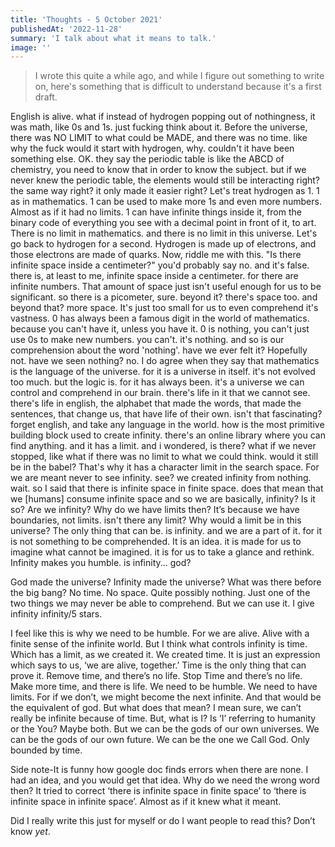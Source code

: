 ```yaml
---
title: 'Thoughts - 5 October 2021'
publishedAt: '2022-11-28'
summary: 'I talk about what it means to talk.'
image: ''
---
```

> I wrote this quite a while ago, and while I figure out something to write on, here's something that is difficult to understand because it's a first draft.

English is alive. what if instead of hydrogen popping out of nothingness, it was math, like 0s and 1s. just fucking think about it. Before the universe, there was NO LIMIT to what could be MADE, and there was no time. like why the fuck would it start with hydrogen, why. couldn't it have been something else. OK. they say the periodic table is like the ABCD of chemistry, you need to know that in order to know the subject. but if we never knew the periodic table, the elements would still be interacting right? the same way right? it only made it easier right? Let's treat hydrogen as 1. 1 as in mathematics. 1 can be used to make more 1s and even more numbers. Almost as if it had no limits. 1 can have infinite things inside it, from the binary code of everything you see with a decimal point in front of it, to art. There is no limit in mathematics. and there is no limit in this universe. Let's go back to hydrogen for a second. Hydrogen is made up of electrons, and those electrons are made of quarks. Now, riddle me with this. "Is there infinite space inside a centimeter?" you'd probably say no. and it's false. there is, at least to me, infinite space inside a centimeter. for there are infinite numbers. That amount of space just isn't useful enough for us to be significant. so there is a picometer, sure. beyond it? there's space too. and beyond that? more space. It's just too small for us to even comprehend it's vastness. 0 has always been a famous digit in the world of mathematics. because you can't have it, unless you have it. 0 is nothing, you can't just use 0s to make new numbers. you can't. it's nothing. and so is our comprehension about the word 'nothing'. have we ever felt it? Hopefully not. have we seen nothing? no. I do agree when they say that mathematics is the language of the universe. for it is a universe in itself. it's not evolved too much. but the logic is. for it has always been. it's a universe we can control and comprehend in our brain. there's life in it that we cannot see. there's life in english, the alphabet that made the words, that made the sentences, that change us, that have life of their own. isn't that fascinating? forget english, and take any language in the world. how is the most primitive building block used to create infinity. there's an online library where you can find anything. and it has a limit. and i wondered, is there? what if we never stopped, like what if there was no limit to what we could think. would it still be in the babel? That's why it has a character limit in the search space. For we are meant never to see infinity. see? we created infinity from nothing. wait. so I said that there is infinite space in finite space. does that mean that we [humans] consume infinite space and so we are basically, infinity? Is it so? Are we infinity? Why do we have limits then? It’s because we have boundaries, not limits. isn't there any limit? Why would a limit be in this universe? The only thing that can be. is infinity. and we are a part of it. for it is not something to be comprehended. It is an idea. it is made for us to imagine what cannot be imagined. it is for us to take a glance and rethink. Infinity makes you humble. is infinity... god? 

God made the universe? Infinity made the universe? What was there before the big bang? No time. No space. Quite possibly nothing. Just one of the two things we may never be able to comprehend. But we can use it. I give infinity infinity/5 stars. 


I feel like this is why we need to be humble. For we are alive. Alive with a finite sense of the infinite world. But I think what controls infinity is time. Which has a limit, as we created it. We created time. It is just an expression which says to us, ‘we are alive, together.’ Time is the only thing that can prove it. Remove time, and there’s no life. Stop Time and there’s no life. Make more time, and there is life. We need to be humble. We need to have limits. For if we don’t, we might become the next infinite. And that would be the equivalent of god. But what does that mean? 
I mean sure, we can’t really be infinite because of time. But, what is I? Is ‘I’ referring to humanity or the You? Maybe both. 
But we can be the gods of our own universes. We can be the gods of our own future. We can be the one we Call God. Only bounded by time. 

Side note-It is funny how google doc finds errors when there are none. I had an idea, and you would get that idea. Why do we need the wrong word then? It tried to correct ‘there is infinite space in finite space’ to ‘there is infinite space in infinite space’. Almost as if it knew what it meant.


Did I really write this just for myself or do I want people to read this? Don’t know *yet*.
